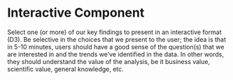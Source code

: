 # Interactive Component

Select one (or more) of our key findings to present in an interactive format (D3). Be selective in the choices that we present to the user; the idea is that in 5-10 minutes, users should have a good sense of the question(s) that we are interested in and the trends we’ve identified in the data. In other words, they should understand the value of the analysis, be it business value, scientific value, general knowledge, etc.

